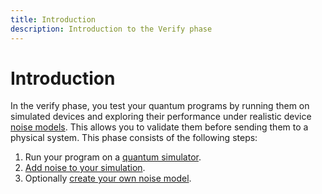 ```yaml
---
title: Introduction
description: Introduction to the Verify phase
---
```

# Introduction

In the verify phase, you test your quantum programs by running them on simulated devices and exploring their performance under realistic device [noise models](https://qiskit.org/ecosystem/aer/apidocs/aer_noise.html). This allows you to validate them before sending them to a physical system. This phase consists of the following steps:

1. Run your program on a [quantum simulator](simulators).
1. [Add noise to your simulation](noise). 
2. Optionally [create your own noise model](building_noise_models). 

